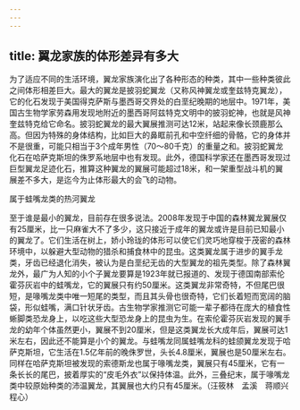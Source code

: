 ```yaml
---
---
---
```

title: 翼龙家族的体形差异有多大
---




为了适应不同的生活环境，翼龙家族演化出了各种形态的种类，其中一些种类彼此之间体形相差巨大。最大的翼龙是披羽蛇翼龙（又称风神翼龙或奎兹特克翼龙），它的化石发现于美国得克萨斯与墨西哥交界处的白垩纪晚期的地层中。1971年，美国古生物学家劳森用发现地附近的墨西哥阿兹特克文明中的披羽蛇神，也就是风神奎兹特克给它命名。披羽蛇翼龙的最大翼展推测可达12米，站起来像长颈鹿那么高。但因为特殊的身体结构，比如巨大的鼻眶前孔和中空纤细的骨骼，它的身体并不是很重，可能只相当于3个成年男性（70～80千克）的重量之和。披羽蛇翼龙化石在哈萨克斯坦的侏罗系地层中也有发现。此外，德国科学家还在墨西哥发现过巨型翼龙足迹化石，推算这种翼龙的翼展可能超过18米，和一架重型战斗机的翼展差不多大，是迄今为止体形最大的会飞的动物。



属于蛙嘴龙类的热河翼龙



至于谁是最小的翼龙，目前存在很多说法。2008年发现于中国的森林翼龙翼展仅有25厘米，比一只麻雀大不了多少，这只接近于成年的翼龙或许是目前已知最小的翼龙了。它们生活在树上，娇小玲珑的体形可以使它们灵巧地穿梭于茂密的森林环境中，以躲避大型动物的猎杀和捕食林中的昆虫。这类翼龙属于进步的翼手龙类，牙齿已经退化消失，被认为是白垩纪无齿的大型翼龙的祖先类型。除了森林翼龙外，最广为人知的小个子翼龙要算是1923年就已报道的、发现于德国南部索伦霍芬灰岩中的蛙嘴龙，它的翼展只有约50厘米。这类翼龙非常奇特，不但尾巴很短，是喙嘴龙类中唯一短尾的类型，而且其头骨也很奇特，它们长着短而宽阔的脑袋，形似蛙嘴，满口针状牙齿。古生物学家推测它可能一辈子都待在庞大的植食性蜥脚类恐龙身上，以吃这些大型恐龙身上的昆虫为生。在索伦霍芬灰岩发现的翼手龙的幼年个体虽然更小，翼展不到20厘米，但是这类翼龙长大成年后，翼展可达1米左右，因此还不能算是小个的翼龙。与蛙嘴龙同属蛙嘴龙科的蛙颌翼龙发现于哈萨克斯坦，它生活在1.5亿年前的晚侏罗世，头长4.8厘米，翼展也是50厘米左右。同样在哈萨克斯坦被发现的索德斯龙也属于喙嘴龙类，翼展只有45厘米，它有一条长长的尾巴，披着厚实的“皮毛外衣”以保持体温。此外，三叠纪末，属于喙嘴龙类中较原始种类的沛温翼龙，其翼展也大约只有45厘米。（汪筱林　孟溪　蒋顺兴　程心）